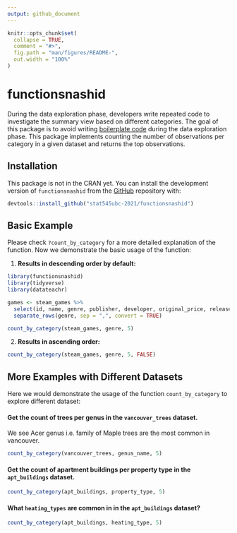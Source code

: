```yaml
---
output: github_document
---
```


<!-- README.md is generated from README.Rmd. Please edit that file -->

```r
knitr::opts_chunk$set(
  collapse = TRUE,
  comment = "#>",
  fig.path = "man/figures/README-",
  out.width = "100%"
)
```

# functionsnashid

<!-- badges: start -->
<!-- badges: end -->

During the data exploration phase, developers write repeated code to investigate the summary view based on different categories. The goal of this package is to avoid writing [boilerplate code](https://en.wikipedia.org/wiki/Boilerplate_code) during the data exploration phase. This package implements counting the number of observations per category in a given dataset and returns the top observations. 

## Installation

This package is not in the CRAN yet. You can install the development version of `functionsnashid` from the [GitHub](https://github.com/stat545ubc-2021/functionsnashid) repository with:

``` r
devtools::install_github("stat545ubc-2021/functionsnashid")
```

## Basic Example

Please check `?count_by_category` for a more detailed explanation of the function. Now we demonstrate the basic usage of the function:

1. **Results in descending order by default:**

```r
library(functionsnashid)
library(tidyverse)
library(datateachr)

games <- steam_games %>%
  select(id, name, genre, publisher, developer, original_price, release_date, all_reviews) %>%
  separate_rows(genre, sep = ",", convert = TRUE)

count_by_category(steam_games, genre, 5)
```

2. **Results in ascending order:**

```r
count_by_category(steam_games, genre, 5, FALSE)
```

## More Examples with Different Datasets

Here we would demonstrate the usage of the function `count_by_category` to explore different dataset:

#### Get the count of trees per genus in the `vancouver_trees` dataset.

We see Acer genus i.e. family of Maple trees are the most common in vancouver.

```r
count_by_category(vancouver_trees, genus_name, 5)
```

#### Get the count of apartment buildings per property type in the `apt_buildings` dataset. 

```r
count_by_category(apt_buildings, property_type, 5)
```
#### What `heating_types` are common in in the `apt_buildings` dataset?

```r
count_by_category(apt_buildings, heating_type, 5)
```
